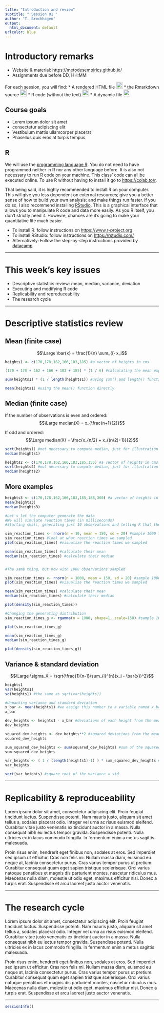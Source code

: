 ```yaml
---
title: "Introduction and review"
subtitle: " Session 01 "
author: "T. Brochhagen"
output:
  html_document: default
urlcolor: blue
---
```


# Introductory remarks

  * Website & material: [https://metodesempirics.github.io/](https://metodesempirics.github.io/)
  * Assignments due before DD, HH:MM

For each session, you will find:
  * A rendered HTML file <img src="../../fa/file-alt-regular.svg" width="22"/>
  * the Rmarkdown source <img src="../../fa/markdown-brands.svg" width="22"/>
  * R code (without the text) <img src="../../fa/r-project-brands.svg"  width="22"/>
  * A dynamic file <img src="../../fa/file-code-solid.svg" width="22"/>


## Course goals

  * Lorem ipsum dolor sit amet
  * consectetur adipiscing elit
  * Vestibulum mattis ullamcorper placerat
  * Phasellus quis eros at turpis tempus

## R
We will use the [programming language R](https://www.r-project.org/). You do not need to have programmed neither in R nor any other language before. It is also not necessary to run R code on your machine. This class' code can all be executed online. To use R without having to install it go to [https://colab.to/r](https://colab.to/r).

That being said, it is highly recommended to install R on your computer. This will give you less dependent on external resources; give you a better sense of how to build your own analysis; and make things run faster. If you do so, I also recommend installing [RStudio](https://rstudio.com/). This is a graphical interface that allows you to manipulate R code and data more easily. As you R itself, you don't strictly need it. Howevre, chances are it's going to make your quantitative life much easier.

  * To install R: follow instructions on [https://www.r-project.org](https://www.r-project.org)
  * To install RStudio: follow instructions on [https://rstudio.com/](https://rstudio.com/)
  * Alternatively: Follow the step-by-step instructions provided by [datacamp](https://www.datacamp.com/community/tutorials/installing-R-windows-mac-ubuntu)

***

# This week's key issues

  * Descriptive statistics review: mean, median, variance, deviation
  * Executing and modifying R code
  * Replicability and reproduceability
  * The research cycle

***

# Descriptive statistics review

## Mean (finite case)
$$\Large \bar{x} = \frac{1}{n} \sum_{i} x_i$$

```r
heights1 <- c(170,178,162,166,183,185) #a vector of heights in cms

(170 + 178 + 162 + 166 + 183 + 185) * (1 / 6) #calculating the mean explicitly

sum(heights1) * (1 / length(heights1)) #using sum() and length() functions

mean(heights1) #using the mean() function directly
```


## Median (finite case)
If the number of observations is even and ordered:
$$\Large median(X) = x_{\frac{n+1}{2}}$$

If odd and ordered:
$$\Large median(X) = \frac{x_{n/2} + x_{(n/2)+1}}{2}$$

```r
sort(heights1) #not necessary to compute median, just for illustration
median(heights1)

heights2 <- c(170,178,162,166,183,185,155) #a vector of heights in cms
sort(heights2) #not necessary to compute median, just for illustration
median(heights2)
```

## More examples

```r

heights3 <- c(170,178,162,166,183,185,188,300) #a vector of heights in cms
mean(heights3)
median(heights3)
```

```r
#Let's let the computer generate the data
#We will simulate reaction times (in milliseconds)
#Starting small, generating just 10 observations and telling R that the central tendency is 150 ms, with 20 ms of standard deviation

sim_reaction_times <- rnorm(n = 10, mean = 150, sd = 20) #sample 1000 times from a Normal distribution with mean 150 and sd of 20
sim_reaction_times #look at what reaction times we sampled
plot(sim_reaction_times) #visualize the reaction times we sampled

mean(sim_reaction_times) #calculate their mean
median(sim_reaction_times) #calculate their median


#The same thing, but now with 1000 observations sampled

sim_reaction_times <- rnorm(n = 1000, mean = 150, sd = 20) #sample 1000 times from a Normal distribution with mean 150 and sd of 20
plot(sim_reaction_times) #visualize the reaction times we sampled

mean(sim_reaction_times) #calculate their mean
median(sim_reaction_times) #calculate their median

plot(density(sim_reaction_times))

#Changing the generating distribution
sim_reaction_times_g <- rgamma(n = 1000, shape=1, scale=150) #sample 1000 times from a Gamma distribution with mean 150 and sd of 20

plot(sim_reaction_times_g)

mean(sim_reaction_times_g)
median(sim_reaction_times_g)

plot(density(sim_reaction_times_g))
```


## Variance & standard deviation


$$\Large \sigma_X = \sqrt{\frac{1}{n-1}\sum_{i}^{n}(x_i - \bar{x})^2}$$

```r
heights1
var(heights1)
sd(heights1) #the same as sqrt(var(heights))

#Unpacking variance and standard deviation
x_bar <- mean(heights1) #we assign this number to a variable named x_bar
x_bar

dev_heights <- heights1 - x_bar #deviations of each height from the mean
dev_heights

squared_dev_heights <- dev_heights**2 #squared deviations from the mean
squared_dev_heights

sum_squared_dev_heights <- sum(squared_dev_heights) #sum of the squared deviations
sum_squared_dev_heights

var_heights <- ( 1 / (length(heights1)-1) ) * sum_squared_dev_heights #divide by number of observations - 1
var_heights

sqrt(var_heights) #square root of the variance = std
```



***
# Replicability & reproduceability
Lorem ipsum dolor sit amet, consectetur adipiscing elit. Proin feugiat tincidunt luctus. Suspendisse potenti. Nam mauris justo, aliquam sit amet tellus a, sodales placerat odio. Integer vel urna ac risus euismod eleifend. Curabitur vitae justo venenatis ex tincidunt auctor in a massa. Nulla consequat nibh eu lectus tempor gravida. Suspendisse potenti. Nulla ultricies ex in lacus commodo fringilla. In fermentum enim a metus sagittis malesuada.

Proin risus enim, hendrerit eget finibus non, sodales at eros. Sed imperdiet sed ipsum ut efficitur. Cras non felis mi. Nullam massa diam, euismod eu neque at, lacinia consectetur purus. Cras varius tempor purus ut pretium. Curabitur consequat quam eget sapien tristique scelerisque. Orci varius natoque penatibus et magnis dis parturient montes, nascetur ridiculus mus. Maecenas nulla diam, molestie ut odio eget, maximus efficitur nisi. Donec a turpis erat. Suspendisse et arcu laoreet justo auctor venenatis.

***
# The research cycle
Lorem ipsum dolor sit amet, consectetur adipiscing elit. Proin feugiat tincidunt luctus. Suspendisse potenti. Nam mauris justo, aliquam sit amet tellus a, sodales placerat odio. Integer vel urna ac risus euismod eleifend. Curabitur vitae justo venenatis ex tincidunt auctor in a massa. Nulla consequat nibh eu lectus tempor gravida. Suspendisse potenti. Nulla ultricies ex in lacus commodo fringilla. In fermentum enim a metus sagittis malesuada.

Proin risus enim, hendrerit eget finibus non, sodales at eros. Sed imperdiet sed ipsum ut efficitur. Cras non felis mi. Nullam massa diam, euismod eu neque at, lacinia consectetur purus. Cras varius tempor purus ut pretium. Curabitur consequat quam eget sapien tristique scelerisque. Orci varius natoque penatibus et magnis dis parturient montes, nascetur ridiculus mus. Maecenas nulla diam, molestie ut odio eget, maximus efficitur nisi. Donec a turpis erat. Suspendisse et arcu laoreet justo auctor venenatis.

***
```r
sessionInfo()
```
